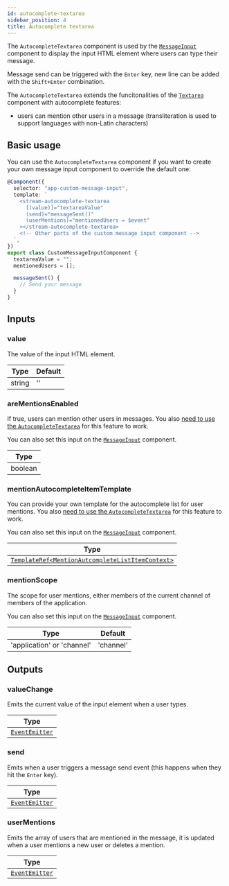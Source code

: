 ```yaml
---
id: autocomplete-textarea
sidebar_position: 4
title: Autocomplete textarea
---
```


The `AutocompleteTextarea` component is used by the [`MessageInput`](./message-input.mdx) component to display the input HTML element where users can type their message.

Message send can be triggered with the `Enter` key, new line can be added with the `Shift+Enter` combination.

The `AutocompleteTextarea` extends the funcitonalities of the [`Textarea`](./textarea.mdx) component with autocomplete features:

- users can mention other users in a message (transliteration is used to support languages with non-Latin characters)

## Basic usage

You can use the `AutocompleteTextarea` component if you want to create your own message input component to override the default one:

```typescript
@Component({
  selector: "app-custom-message-input",
  template: `
    <stream-autocomplete-textarea
      [(value)]="textareaValue"
      (send)="messageSent()"
      (userMentions)="mentionedUsers = $event"
    ></stream-autocomplete-textarea>
    <!-- Other parts of the custom message input component -->
  `,
})
export class CustomMessageInputComponent {
  textareaValue = "";
  mentionedUsers = [];

  messageSent() {
    // Send your message
  }
}
```

## Inputs

### value

The value of the input HTML element.

| Type   | Default |
| ------ | ------- |
| string | ''      |

### areMentionsEnabled

If true, users can mention other users in messages. You also [need to use the `AutocompleteTextarea`](../concepts/opt-in-architecure.mdx) for this feature to work.

You can also set this input on the [`MessageInput`](./message-input.mdx/#inputs) component.

| Type    |
| ------- |
| boolean |

### mentionAutocompleteItemTemplate

You can provide your own template for the autocomplete list for user mentions. You also [need to use the `AutocompleteTextarea`](../concepts/opt-in-architecure.mdx) for this feature to work.

You can also set this input on the [`MessageInput`](./message-input.mdx/#inputs) component.

| Type                                                                                                                                                               |
| ------------------------------------------------------------------------------------------------------------------------------------------------------------------ |
| [`TemplateRef<MentionAutcompleteListItemContext>`](<(https://github.com/GetStream/stream-chat-angular/blob/master/projects/stream-chat-angular/src/lib/types.ts)>) |

### mentionScope

The scope for user mentions, either members of the current channel of members of the application.

You can also set this input on the [`MessageInput`](./message-input.mdx/#inputs) component.

| Type                       | Default   |
| -------------------------- | --------- |
| 'application' or 'channel' | 'channel' |

## Outputs

### valueChange

Emits the current value of the input element when a user types.

| Type                                                       |
| ---------------------------------------------------------- |
| [`EventEmitter`](https://angular.io/api/core/EventEmitter) |

### send

Emits when a user triggers a message send event (this happens when they hit the `Enter` key).

| Type                                                       |
| ---------------------------------------------------------- |
| [`EventEmitter`](https://angular.io/api/core/EventEmitter) |

### userMentions

Emits the array of users that are mentioned in the message, it is updated when a user mentions a new user or deletes a mention.

| Type                                                       |
| ---------------------------------------------------------- |
| [`EventEmitter`](https://angular.io/api/core/EventEmitter) |
